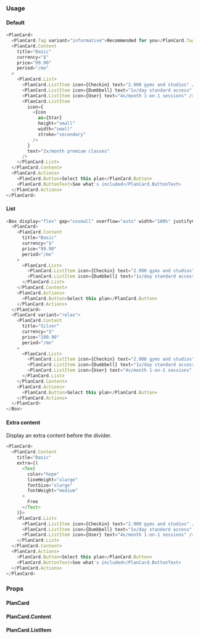 ### Usage

#### Default
```javascript
<PlanCard>
  <PlanCard.Tag variant="informative">Recommended for you</PlanCard.Tag>
  <PlanCard.Content
    title="Basic"
    currency="$"
    price="99.90"
    period="/mo"
  >
    <PlanCard.List>
      <PlanCard.ListItem icon={Checkin} text="2.900 gyms and studios" />
      <PlanCard.ListItem icon={Dumbbell} text="1x/day standard access" />
      <PlanCard.ListItem icon={User} text="4x/month 1-on-1 sessions" />
      <PlanCard.ListItem
        icon={
          <Icon
            as={Star}
            height="small"
            width="small"
            stroke="secondary"
          />
        }
        text="2x/month premium classes"
      />
    </PlanCard.List>
  </PlanCard.Content>
  <PlanCard.Actions>
    <PlanCard.Button>Select this plan</PlanCard.Button>
    <PlanCard.ButtonText>See what's included</PlanCard.ButtonText>
  </PlanCard.Actions>
</PlanCard>
```

#### List
```javascript
<Box display="flex" gap="xxsmall" overflow="auto" width="100%" justifyContent="center">
  <PlanCard>
    <PlanCard.Content
      title="Basic"
      currency="$"
      price="99.90"
      period="/mo"
    >
      <PlanCard.List>
        <PlanCard.ListItem icon={Checkin} text="2.900 gyms and studios" />
        <PlanCard.ListItem icon={Dumbbell} text="1x/day standard access" />
      </PlanCard.List>
    </PlanCard.Content>
    <PlanCard.Actions>
      <PlanCard.Button>Select this plan</PlanCard.Button>
    </PlanCard.Actions>
  </PlanCard>
  <PlanCard variant="relax">
    <PlanCard.Content
      title="Silver"
      currency="$"
      price="199.90"
      period="/mo"
    >
      <PlanCard.List>
        <PlanCard.ListItem icon={Checkin} text="2.900 gyms and studios" />
        <PlanCard.ListItem icon={Dumbbell} text="1x/day standard access" />
        <PlanCard.ListItem icon={User} text="4x/month 1-on-1 sessions" />
      </PlanCard.List>
    </PlanCard.Content>
    <PlanCard.Actions>
      <PlanCard.Button>Select this plan</PlanCard.Button>
    </PlanCard.Actions>
  </PlanCard>
</Box>
```


#### Extra content

Display an extra content before the divider.

```javascript
<PlanCard>
  <PlanCard.Content
    title="Basic"
    extra={(
      <Text
        color="hope"
        lineHeight="xlarge"
        fontSize="xlarge"
        fontWeight="medium"
      >
        Free
      </Text>
    )}>
    <PlanCard.List>
      <PlanCard.ListItem icon={Checkin} text="2.900 gyms and studios" />
      <PlanCard.ListItem icon={Dumbbell} text="1x/day standard access" />
      <PlanCard.ListItem icon={User} text="4x/month 1-on-1 sessions" />
    </PlanCard.List>
  </PlanCard.Content>
  <PlanCard.Actions>
    <PlanCard.Button>Select this plan</PlanCard.Button>
    <PlanCard.ButtonText>See what's included</PlanCard.ButtonText>
  </PlanCard.Actions>
</PlanCard>
```

### Props

#### PlanCard

<PropsTable component="PlanCard" platform="web" />

#### PlanCard.Content

<PropsTable component="PlanCard.Content" platform="web" />

#### PlanCard.ListItem

<PropsTable component="PlanCard.ListItem" platform="web" />
